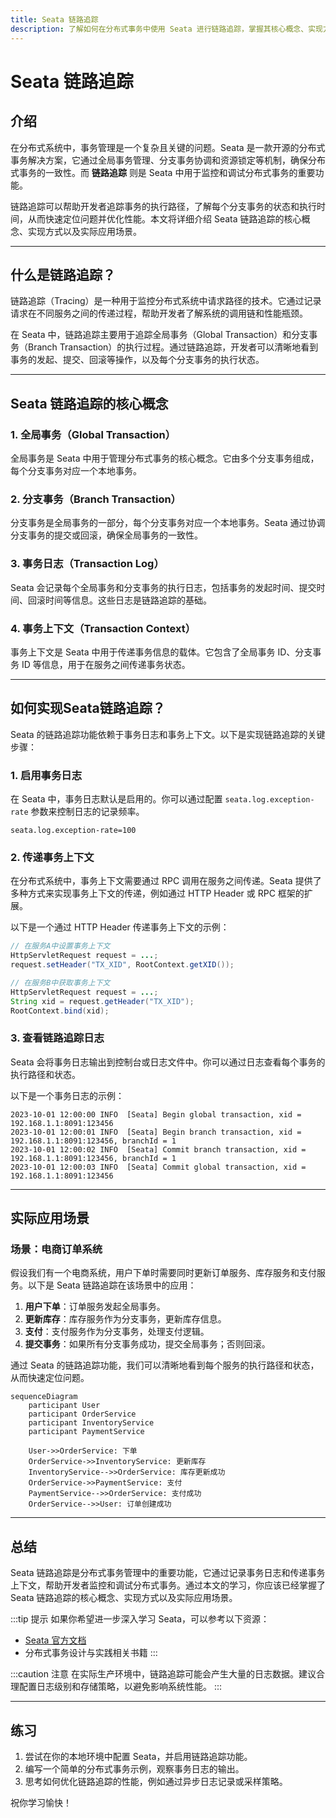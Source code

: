 ```yaml
---
title: Seata 链路追踪
description: 了解如何在分布式事务中使用 Seata 进行链路追踪，掌握其核心概念、实现方式以及实际应用场景。
---
```


# Seata 链路追踪

## 介绍

在分布式系统中，事务管理是一个复杂且关键的问题。Seata 是一款开源的分布式事务解决方案，它通过全局事务管理、分支事务协调和资源锁定等机制，确保分布式事务的一致性。而 **链路追踪** 则是 Seata 中用于监控和调试分布式事务的重要功能。

链路追踪可以帮助开发者追踪事务的执行路径，了解每个分支事务的状态和执行时间，从而快速定位问题并优化性能。本文将详细介绍 Seata 链路追踪的核心概念、实现方式以及实际应用场景。

---

## 什么是链路追踪？

链路追踪（Tracing）是一种用于监控分布式系统中请求路径的技术。它通过记录请求在不同服务之间的传递过程，帮助开发者了解系统的调用链和性能瓶颈。

在 Seata 中，链路追踪主要用于追踪全局事务（Global Transaction）和分支事务（Branch Transaction）的执行过程。通过链路追踪，开发者可以清晰地看到事务的发起、提交、回滚等操作，以及每个分支事务的执行状态。

---

## Seata 链路追踪的核心概念

### 1. 全局事务（Global Transaction）
全局事务是 Seata 中用于管理分布式事务的核心概念。它由多个分支事务组成，每个分支事务对应一个本地事务。

### 2. 分支事务（Branch Transaction）
分支事务是全局事务的一部分，每个分支事务对应一个本地事务。Seata 通过协调分支事务的提交或回滚，确保全局事务的一致性。

### 3. 事务日志（Transaction Log）
Seata 会记录每个全局事务和分支事务的执行日志，包括事务的发起时间、提交时间、回滚时间等信息。这些日志是链路追踪的基础。

### 4. 事务上下文（Transaction Context）
事务上下文是 Seata 中用于传递事务信息的载体。它包含了全局事务 ID、分支事务 ID 等信息，用于在服务之间传递事务状态。

---

## 如何实现Seata链路追踪？

Seata 的链路追踪功能依赖于事务日志和事务上下文。以下是实现链路追踪的关键步骤：

### 1. 启用事务日志
在 Seata 中，事务日志默认是启用的。你可以通过配置 `seata.log.exception-rate` 参数来控制日志的记录频率。

```properties
seata.log.exception-rate=100
```

### 2. 传递事务上下文
在分布式系统中，事务上下文需要通过 RPC 调用在服务之间传递。Seata 提供了多种方式来实现事务上下文的传递，例如通过 HTTP Header 或 RPC 框架的扩展。

以下是一个通过 HTTP Header 传递事务上下文的示例：

```java
// 在服务A中设置事务上下文
HttpServletRequest request = ...;
request.setHeader("TX_XID", RootContext.getXID());

// 在服务B中获取事务上下文
HttpServletRequest request = ...;
String xid = request.getHeader("TX_XID");
RootContext.bind(xid);
```

### 3. 查看链路追踪日志
Seata 会将事务日志输出到控制台或日志文件中。你可以通过日志查看每个事务的执行路径和状态。

以下是一个事务日志的示例：

```
2023-10-01 12:00:00 INFO  [Seata] Begin global transaction, xid = 192.168.1.1:8091:123456
2023-10-01 12:00:01 INFO  [Seata] Begin branch transaction, xid = 192.168.1.1:8091:123456, branchId = 1
2023-10-01 12:00:02 INFO  [Seata] Commit branch transaction, xid = 192.168.1.1:8091:123456, branchId = 1
2023-10-01 12:00:03 INFO  [Seata] Commit global transaction, xid = 192.168.1.1:8091:123456
```

---

## 实际应用场景

### 场景：电商订单系统
假设我们有一个电商系统，用户下单时需要同时更新订单服务、库存服务和支付服务。以下是 Seata 链路追踪在该场景中的应用：

1. **用户下单**：订单服务发起全局事务。
2. **更新库存**：库存服务作为分支事务，更新库存信息。
3. **支付**：支付服务作为分支事务，处理支付逻辑。
4. **提交事务**：如果所有分支事务成功，提交全局事务；否则回滚。

通过 Seata 的链路追踪功能，我们可以清晰地看到每个服务的执行路径和状态，从而快速定位问题。

```mermaid
sequenceDiagram
    participant User
    participant OrderService
    participant InventoryService
    participant PaymentService

    User->>OrderService: 下单
    OrderService->>InventoryService: 更新库存
    InventoryService-->>OrderService: 库存更新成功
    OrderService->>PaymentService: 支付
    PaymentService-->>OrderService: 支付成功
    OrderService-->>User: 订单创建成功
```

---

## 总结

Seata 链路追踪是分布式事务管理中的重要功能，它通过记录事务日志和传递事务上下文，帮助开发者监控和调试分布式事务。通过本文的学习，你应该已经掌握了 Seata 链路追踪的核心概念、实现方式以及实际应用场景。

:::tip 提示
如果你希望进一步深入学习 Seata，可以参考以下资源：
- [Seata 官方文档](https://seata.io/zh-cn/docs/overview/what-is-seata.html)
- 分布式事务设计与实践相关书籍
:::

:::caution 注意
在实际生产环境中，链路追踪可能会产生大量的日志数据。建议合理配置日志级别和存储策略，以避免影响系统性能。
:::

---

## 练习

1. 尝试在你的本地环境中配置 Seata，并启用链路追踪功能。
2. 编写一个简单的分布式事务示例，观察事务日志的输出。
3. 思考如何优化链路追踪的性能，例如通过异步日志记录或采样策略。

祝你学习愉快！